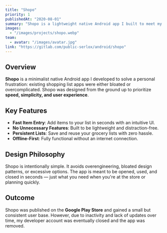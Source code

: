 ---
title: "Shopo"
priority: 1
publishedAt: "2020-08-01"
summary: "Shopo is a lightweight native Android app I built to meet my own needs for fast and simple grocery list creation. It focuses on speed and user experience, avoiding the clutter found in most alternatives."
images:
  - "/images/projects/shopo.webp"
team:
  - avatar: "/images/avatar.jpg"
link: "https://gitlab.com/public-serlox/android/shopo"
---

## Overview

**Shopo** is a minimalist native Android app I developed to solve a personal frustration: existing shopping list apps were either bloated or overcomplicated. Shopo was designed from the ground up to prioritize **speed, simplicity, and user experience**.

## Key Features

- **Fast Item Entry**: Add items to your list in seconds with an intuitive UI.
- **No Unnecessary Features**: Built to be lightweight and distraction-free.
- **Persistent Lists**: Save and reuse your grocery lists with zero hassle.
- **Offline-First**: Fully functional without an internet connection.

## Design Philosophy

Shopo is intentionally simple. It avoids overengineering, bloated design patterns, or excessive options. The app is meant to be opened, used, and closed in seconds — just what you need when you're at the store or planning quickly.

## Outcome

Shopo was published on the **Google Play Store** and gained a small but consistent user base. However, due to inactivity and lack of updates over time, my developer account was eventually closed and the app was removed.
